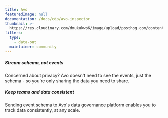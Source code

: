 ```yaml
---
title: Avo
featuredImage: null
documentation: /docs/cdp/avo-inspector
thumbnail: >-
  https://res.cloudinary.com/dmukukwp6/image/upload/posthog.com/contents/cdp/thumbnails/avo-logo.png
filters:
  type:
    - data-out
  maintainer: community
---
```


<Section
    divider={false}
    title="Sync PostHog with Avo to maintain data hygiene across your team and ensure consistency as you scale"
    size="full"
    cols={2}
>
    <div>
        <h5>Stream schema, not events</h5>
        <p>Concerned about privacy? Avo doesn't need to see the events, just the schema - so you're only sharing the data you need to share.</p>
    </div>
    <div>
        <h5>Keep teams and data consistent</h5>
        <p>Sending event schema to Avo's data governance platform enables you to track data consistently, at any scale.</p>
    </div>
</Section>

<TutorialsSlider topic="avo" />

<Documentation />
